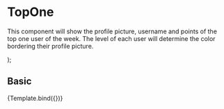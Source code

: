 
<Meta title="Components/Content/TopOne" component={TopOne} />

# TopOne

This component will show the profile picture, username and points of the top one user of the week. The level of each user will determine the color bordering their profile picture.

<Props of={TopOne} />

  <TopOne
    userImg={args.userImg}
    username={args.username}
    userColor={args.userColor}
    points={args.points}
  />
);

## Basic

<Canvas>
  <Story
    name="Basic"
    args={{
      userImg:
        'https://encrypted-tbn0.gstatic.com/images?q=tbn:ANd9GcTX48DTma6JzBvRjAy2fQRZMXZmWq5iNlVryn0S7oc&s',
      userColor: 'Users color',
      username: 'ricardo84',
      points: '180',
    }}
  >
    {Template.bind({})}
  </Story>
</Canvas>

<ArgsTable story="Basic" />
